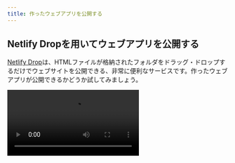 ```yaml
---
title: 作ったウェブアプリを公開する
---
```



## Netlify Dropを用いてウェブアプリを公開する

[Netlify Drop](https://app.netlify.com/drop)は、<Term>HTML</Term>ファイルが格納されたフォルダをドラッグ・ドロップするだけでウェブサイトを公開できる、非常に便利なサービスです。作ったウェブアプリが公開できるかどうか試してみましょう。

<video src={deployOnNetlifyDropVideo} controls />

## おわりに

おめでとうございます。あなただけのWebアプリケーションを作成することができました。発行されたURLは、インターネットに接続可能なあらゆる場所や端末から利用できます。ぜひURLを家族や友人に教えて、自慢してみてください。

![ありがとうございました](./undraw_well_done.svg)
